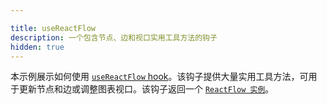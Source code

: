 ```yaml
---

title: useReactFlow
description: 一个包含节点、边和视口实用工具方法的钩子
hidden: true
---
```


本示例展示如何使用 [`useReactFlow` hook](/api-reference/hooks/use-react-flow)。该钩子提供大量实用工具方法，可用于更新节点和边或调整图表视口。该钩子返回一个 [`ReactFlow 实例`](/api-reference/types/react-flow-instance)。

<RemoteCodeViewer route="examples/misc/use-react-flow-hook" framework="react" />